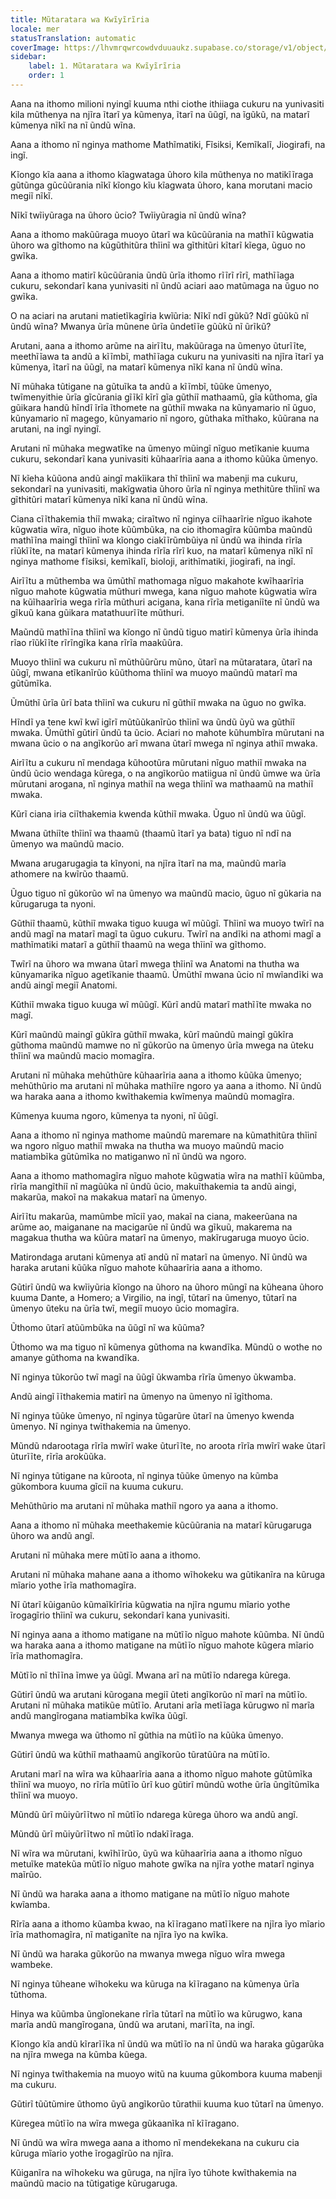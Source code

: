 ```yaml
---
title: Mũtaratara wa Kwĩyĩrĩria
locale: mer
statusTranslation: automatic
coverImage: https://lhvmrqwrcowdvduuaukz.supabase.co/storage/v1/object/public/strapi-uploads/small_cover-educacion-fundamental.webp-2d51a7828a2b1309555be27f7e2a61a0.webp
sidebar:
    label: 1. Mũtaratara wa Kwĩyĩrĩria
    order: 1
---
```

Aana na ithomo milioni nyingĩ kuuma nthi ciothe ithiiaga cukuru na yunivasiti kila mũthenya na njĩra ĩtarĩ ya kũmenya, ĩtarĩ na ũũgĩ, na ĩgũkũ, na matarĩ kũmenya nĩkĩ na nĩ ũndũ wĩna.

Aana a ithomo nĩ nginya mathome Mathĩmatiki, Fĩsiksi, Kemĩkalĩ, Jiogirafi, na ingĩ.

Kĩongo kĩa aana a ithomo kĩagwataga ũhoro kila mũthenya no matikĩĩraga gũtũnga gũcũũrania nĩkĩ kĩongo kĩu kĩagwata ũhoro, kana morutani macio megiĩ nĩkĩ.

Nĩkĩ twĩiyũraga na ũhoro ũcio? Twĩiyũragia nĩ ũndũ wĩna?

Aana a ithomo makũũraga muoyo ũtarĩ wa kũcũũrania na mathĩĩ kũgwatia ũhoro wa gĩthomo na kũgũthitũra thĩinĩ wa gĩthitũri kĩtarĩ kĩega, ũguo no gwĩka.

Aana a ithomo matirĩ kũcũũrania ũndũ ũrĩa ithomo rĩĩrĩ rĩrĩ, mathĩĩaga cukuru, sekondarĩ kana yunivasiti nĩ ũndũ aciari aao matũmaga na ũguo no gwĩka.

O na aciari na arutani matietĩkagĩria kwĩũria: Nĩkĩ ndĩ gũkũ? Ndĩ gũũkũ nĩ ũndũ wĩna? Mwanya ũrĩa mũnene ũrĩa ũndetĩĩe gũũkũ nĩ ũrĩkũ?

Arutani, aana a ithomo arũme na airĩĩtu, makũũraga na ũmenyo ũturĩĩte, meethĩĩawa ta andũ a kĩĩmbĩ, mathĩĩaga cukuru na yunivasiti na njĩra ĩtarĩ ya kũmenya, ĩtarĩ na ũũgĩ, na matarĩ kũmenya nĩkĩ kana nĩ ũndũ wĩna.

Nĩ mũhaka tũtigane na gũtuĩka ta andũ a kĩĩmbĩ, tũũke ũmenyo, twĩmenyithie ũrĩa gĩcũrania gĩĩkĩ kĩrĩ gĩa gũthiĩ mathaamũ, gĩa kũthoma, gĩa gũikara handũ hĩndĩ ĩrĩa ĩthomete na gũthiĩ mwaka na kũnyamario nĩ ũguo, kũnyamario nĩ magego, kũnyamario nĩ ngoro, gũthaka mĩthako, kũũrana na arutani, na ingĩ nyingĩ.

Arutani nĩ mũhaka megwatĩke na ũmenyo mũingĩ nĩguo metĩkanie kuuma cukuru, sekondarĩ kana yunivasiti kũhaarĩria aana a ithomo kũũka ũmenyo.

Nĩ kĩeha kũũona andũ aingĩ makĩikara thĩ thĩinĩ wa mabenji ma cukuru, sekondarĩ na yunivasiti, makĩgwatia ũhoro ũrĩa nĩ nginya methitũre thĩinĩ wa gĩthitũri matarĩ kũmenya nĩkĩ kana nĩ ũndũ wĩna.

Ciana cĩĩthakemia thiĩ mwaka; ciraĩtwo nĩ nginya ciĩhaarĩrie nĩguo ikahote kũgwatia wĩra, nĩguo ihote kũũmbũka, na cio ithomagĩra kũũmba maũndũ mathĩĩna maingĩ thĩinĩ wa kĩongo ciakĩĩrũmbũiya nĩ ũndũ wa ihinda rĩrĩa rĩũkĩĩte, na matarĩ kũmenya ihinda rĩrĩa rĩrĩ kuo, na matarĩ kũmenya nĩkĩ nĩ nginya mathome fĩsiksi, kemĩkalĩ, bioloji, arithĩmatiki, jiogirafi, na ingĩ.

Airĩĩtu a mũthemba wa ũmũthĩ mathomaga nĩguo makahote kwĩhaarĩria nĩguo mahote kũgwatia mũthuri mwega, kana nĩguo mahote kũgwatia wĩra na kũĩhaarĩria wega rĩrĩa mũthuri acigana, kana rĩrĩa metiganiĩte nĩ ũndũ wa gĩkuũ kana gũikara matathuurĩĩte mũthuri.

Maũndũ mathĩĩna thĩinĩ wa kĩongo nĩ ũndũ tiguo matirĩ kũmenya ũrĩa ihinda rĩao rĩũkĩĩte rĩrĩngĩka kana rĩrĩa maakũũra.

Muoyo thĩinĩ wa cukuru nĩ mũthũũrũru mũno, ũtarĩ na mũtaratara, ũtarĩ na ũũgĩ, mwana etĩkanĩrũo kũũthoma thĩinĩ wa muoyo maũndũ matarĩ ma gũtũmĩka.

Ũmũthĩ ũrĩa ũrĩ bata thĩinĩ wa cukuru nĩ gũthiĩ mwaka na ũguo no gwĩka.

Hĩndĩ ya tene kwĩ kwĩ igĩrĩ mũtũũkanĩrũo thĩinĩ wa ũndũ ũyũ wa gũthiĩ mwaka. Ũmũthĩ gũtirĩ ũndũ ta ũcio. Aciari no mahote kũhumbĩra mũrutani na mwana ũcio o na angĩkorũo arĩ mwana ũtarĩ mwega nĩ nginya athiĩ mwaka.

Airĩĩtu a cukuru nĩ mendaga kũhootũra mũrutani nĩguo mathiĩ mwaka na ũndũ ũcio wendaga kũrega, o na angĩkorũo matiigua nĩ ũndũ ũmwe wa ũrĩa mũrutani arogana, nĩ nginya mathiĩ na wega thĩinĩ wa mathaamũ na mathiĩ mwaka.

Kũrĩ ciana iria ciĩthakemia kwenda kũthiĩ mwaka. Ũguo nĩ ũndũ wa ũũgĩ.

Mwana ũthiĩte thĩinĩ wa thaamũ (thaamũ ĩtarĩ ya bata) tiguo nĩ ndĩ na ũmenyo wa maũndũ macio.

Mwana arugarugagia ta kĩnyoni, na njĩra ĩtarĩ na ma, maũndũ marĩa athomere na kwĩrũo thaamũ.

Ũguo tiguo nĩ gũkorũo wĩ na ũmenyo wa maũndũ macio, ũguo nĩ gũkaria na kũrugaruga ta nyoni.

Gũthiĩ thaamũ, kũthiĩ mwaka tiguo kuuga wĩ mũũgĩ. Thĩinĩ wa muoyo twĩrĩ na andũ magĩ na matarĩ magĩ ta ũguo cukuru. Twĩrĩ na andĩki na athomi magĩ a mathĩmatiki matarĩ a gũthiĩ thaamũ na wega thĩinĩ wa gĩthomo.

Twĩrĩ na ũhoro wa mwana ũtarĩ mwega thĩinĩ wa Anatomi na thutha wa kũnyamarika nĩguo agetĩkanie thaamũ. Ũmũthĩ mwana ũcio nĩ mwĩandĩki wa andũ aingĩ megiĩ Anatomi.

Kũthiĩ mwaka tiguo kuuga wĩ mũũgĩ. Kũrĩ andũ matarĩ mathĩĩte mwaka no magĩ.

Kũrĩ maũndũ maingĩ gũkĩra gũthiĩ mwaka, kũrĩ maũndũ maingĩ gũkĩra gũthoma maũndũ mamwe no nĩ gũkorũo na ũmenyo ũrĩa mwega na ũteku thĩinĩ wa maũndũ macio momagĩra.

Arutani nĩ mũhaka mehũthũre kũhaarĩria aana a ithomo kũũka ũmenyo; mehũthũrio ma arutani nĩ mũhaka mathiĩre ngoro ya aana a ithomo. Nĩ ũndũ wa haraka aana a ithomo kwĩthakemia kwĩmenya maũndũ momagĩra.

Kũmenya kuuma ngoro, kũmenya ta nyoni, nĩ ũũgĩ.

Aana a ithomo nĩ nginya mathome maũndũ maremare na kũmathitũra thĩinĩ wa ngoro nĩguo mathiĩ mwaka na thutha wa muoyo maũndũ macio matiambĩka gũtũmĩka no matiganwo nĩ nĩ ũndũ wa ngoro.

Aana a ithomo mathomagĩra nĩguo mahote kũgwatia wĩra na mathĩĩ kũũmba, rĩrĩa mangĩthiĩ nĩ magũũka nĩ ũndũ ũcio, makuĩthakemia ta andũ aingi, makarũa, makoĩ na makakua matarĩ na ũmenyo.

Airĩĩtu makarũa, mamũmbe mĩciĩ yao, makaĩ na ciana, makeerũana na arũme ao, maiganane na macigarũe nĩ ũndũ wa gĩkuũ, makarema na magakua thutha wa kũũra matarĩ na ũmenyo, makĩrugaruga muoyo ũcio.

Matirondaga arutani kũmenya atĩ andũ nĩ matarĩ na ũmenyo. Nĩ ũndũ wa haraka arutani kũũka nĩguo mahote kũhaarĩria aana a ithomo.

Gũtirĩ ũndũ wa kwĩiyũria kĩongo na ũhoro na ũhoro mũngĩ na kũheana ũhoro kuuma Dante, a Homero; a Virgilio, na ingĩ, tũtarĩ na ũmenyo, tũtarĩ na ũmenyo ũteku na ũrĩa twĩ, megiĩ muoyo ũcio momagĩra.

Ũthomo ũtarĩ atũũmbũka na ũũgĩ nĩ wa kũũma?

Ũthomo wa ma tiguo nĩ kũmenya gũthoma na kwandĩka. Mũndũ o wothe no amanye gũthoma na kwandĩka.

Nĩ nginya tũkorũo twĩ magĩ na ũũgĩ ũkwamba rĩrĩa ũmenyo ũkwamba.

Andũ aingĩ ĩĩthakemia matirĩ na ũmenyo na ũmenyo nĩ ĩgĩthoma.

Nĩ nginya tũũke ũmenyo, nĩ nginya tũgarũre ũtarĩ na ũmenyo kwenda ũmenyo. Nĩ nginya twĩthakemia na ũmenyo.

Mũndũ ndarootaga rĩrĩa mwĩrĩ wake ũturĩĩte, no aroota rĩrĩa mwĩrĩ wake ũtarĩ ũturĩĩte, rĩrĩa arokũũka.

Nĩ nginya tũtigane na kũroota, nĩ nginya tũũke ũmenyo na kũmba gũkombora kuuma gĩciĩ na kuuma cukuru.

Mehũthũrio ma arutani nĩ mũhaka mathiĩ ngoro ya aana a ithomo.

Aana a ithomo nĩ mũhaka meethakemie kũcũũrania na matarĩ kũrugaruga ũhoro wa andũ angĩ.

Arutani nĩ mũhaka mere mũtĩĩo aana a ithomo.

Arutani nĩ mũhaka mahane aana a ithomo wĩhokeku wa gũtikanĩra na kũruga mĩario yothe ĩrĩa mathomagĩra.

Nĩ ũtarĩ kũiganũo kũmaĩkĩrĩria kũgwatia na njĩra ngumu mĩario yothe ĩrogagĩrio thĩinĩ wa cukuru, sekondarĩ kana yunivasiti.

Nĩ nginya aana a ithomo matigane na mũtĩĩo nĩguo mahote kũũmba. Nĩ ũndũ wa haraka aana a ithomo matigane na mũtĩĩo nĩguo mahote kũgera mĩario ĩrĩa mathomagĩra.

Mũtĩĩo nĩ thĩĩna ĩmwe ya ũũgĩ. Mwana arĩ na mũtĩĩo ndarega kũrega.

Gũtirĩ ũndũ wa arutani kũrogana megiĩ ũteti angĩkorũo nĩ marĩ na mũtĩĩo. Arutani nĩ mũhaka matikũe mũtĩĩo. Arutani arĩa metĩĩaga kũrugwo nĩ marĩa andũ mangĩrogana matiambĩka kwĩka ũũgĩ.

Mwanya mwega wa ũthomo nĩ gũthia na mũtĩĩo na kũũka ũmenyo.

Gũtirĩ ũndũ wa kũthiĩ mathaamũ angĩkorũo tũratũũra na mũtĩĩo.

Arutani marĩ na wĩra wa kũhaarĩria aana a ithomo nĩguo mahote gũtũmĩka thĩinĩ wa muoyo, no rĩrĩa mũtĩĩo ũrĩ kuo gũtirĩ mũndũ wothe ũrĩa ũngĩtũmĩka thĩinĩ wa muoyo.

Mũndũ ũrĩ mũiyũrĩĩtwo nĩ mũtĩĩo ndarega kũrega ũhoro wa andũ angĩ.

Mũndũ ũrĩ mũiyũrĩĩtwo nĩ mũtĩĩo ndakĩĩraga.

Nĩ wĩra wa mũrutani, kwĩhĩĩrũo, ũyũ wa kũhaarĩria aana a ithomo nĩguo metuĩke matekũa mũtĩĩo nĩguo mahote gwĩka na njĩra yothe matarĩ nginya maĩrũo.

Nĩ ũndũ wa haraka aana a ithomo matigane na mũtĩĩo nĩguo mahote kwĩamba.

Rĩrĩa aana a ithomo kũamba kwao, na kĩĩragano matĩĩkere na njĩra ĩyo mĩario ĩrĩa mathomagĩra, nĩ matiganĩte na njĩra ĩyo na kwĩka.

Nĩ ũndũ wa haraka gũkorũo na mwanya mwega nĩguo wĩra mwega wambeke.

Nĩ nginya tũheane wĩhokeku wa kũruga na kĩĩragano na kũmenya ũrĩa tũthoma.

Hinya wa kũũmba ũngĩonekane rĩrĩa tũtarĩ na mũtĩĩo wa kũrugwo, kana marĩa andũ mangĩrogana, ũndũ wa arutani, marĩĩta, na ingĩ.

Kĩongo kĩa andũ kĩrarĩĩka nĩ ũndũ wa mũtĩĩo na nĩ ũndũ wa haraka gũgarũka na njĩra mwega na kũmba kũega.

Nĩ nginya twĩthakemia na muoyo witũ na kuuma gũkombora kuuma mabenji ma cukuru.

Gũtirĩ tũũtũmire ũthomo ũyũ angĩkorũo tũrathii kuuma kuo tũtarĩ na ũmenyo.

Kũregea mũtĩĩo na wĩra mwega gũkaanĩka nĩ kĩĩragano.

Nĩ ũndũ wa wĩra mwega aana a ithomo nĩ mendekekana na cukuru cia kũruga mĩario yothe ĩrogagĩrũo na njĩra.

Kũiganĩra na wĩhokeku wa gũruga, na njĩra ĩyo tũhote kwĩthakemia na maũndũ macio na tũtigatige kũrugaruga.

